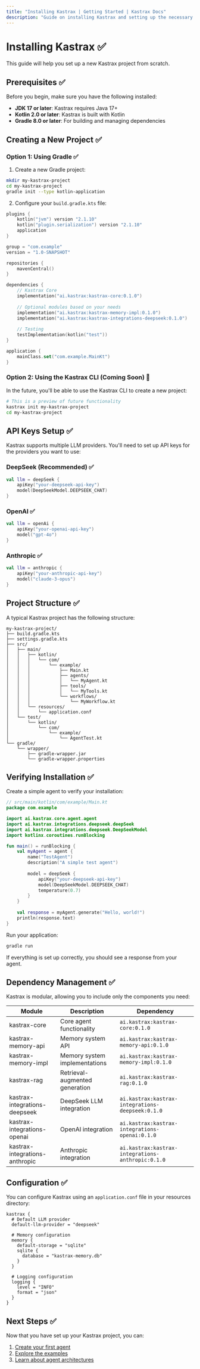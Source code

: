 ```yaml
---
title: "Installing Kastrax | Getting Started | Kastrax Docs"
description: "Guide on installing Kastrax and setting up the necessary prerequisites for your Kotlin project."
---
```


# Installing Kastrax ✅

This guide will help you set up a new Kastrax project from scratch.

## Prerequisites ✅

Before you begin, make sure you have the following installed:

- **JDK 17 or later**: Kastrax requires Java 17+
- **Kotlin 2.0 or later**: Kastrax is built with Kotlin
- **Gradle 8.0 or later**: For building and managing dependencies

## Creating a New Project ✅

### Option 1: Using Gradle ✅

1. Create a new Gradle project:

```bash
mkdir my-kastrax-project
cd my-kastrax-project
gradle init --type kotlin-application
```

2. Configure your `build.gradle.kts` file:

```kotlin
plugins {
    kotlin("jvm") version "2.1.10"
    kotlin("plugin.serialization") version "2.1.10"
    application
}

group = "com.example"
version = "1.0-SNAPSHOT"

repositories {
    mavenCentral()
}

dependencies {
    // Kastrax Core
    implementation("ai.kastrax:kastrax-core:0.1.0")
    
    // Optional modules based on your needs
    implementation("ai.kastrax:kastrax-memory-impl:0.1.0")
    implementation("ai.kastrax:kastrax-integrations-deepseek:0.1.0")
    
    // Testing
    testImplementation(kotlin("test"))
}

application {
    mainClass.set("com.example.MainKt")
}
```

### Option 2: Using the Kastrax CLI (Coming Soon) 🚧

In the future, you'll be able to use the Kastrax CLI to create a new project:

```bash
# This is a preview of future functionality
kastrax init my-kastrax-project
cd my-kastrax-project
```

## API Keys Setup ✅

Kastrax supports multiple LLM providers. You'll need to set up API keys for the providers you want to use:

### DeepSeek (Recommended) ✅

```kotlin
val llm = deepSeek {
    apiKey("your-deepseek-api-key")
    model(DeepSeekModel.DEEPSEEK_CHAT)
}
```

### OpenAI ✅

```kotlin
val llm = openAi {
    apiKey("your-openai-api-key")
    model("gpt-4o")
}
```

### Anthropic ✅

```kotlin
val llm = anthropic {
    apiKey("your-anthropic-api-key")
    model("claude-3-opus")
}
```

## Project Structure ✅

A typical Kastrax project has the following structure:

```
my-kastrax-project/
├── build.gradle.kts
├── settings.gradle.kts
├── src/
│   ├── main/
│   │   ├── kotlin/
│   │   │   └── com/
│   │   │       └── example/
│   │   │           ├── Main.kt
│   │   │           ├── agents/
│   │   │           │   └── MyAgent.kt
│   │   │           ├── tools/
│   │   │           │   └── MyTools.kt
│   │   │           └── workflows/
│   │   │               └── MyWorkflow.kt
│   │   └── resources/
│   │       └── application.conf
│   └── test/
│       └── kotlin/
│           └── com/
│               └── example/
│                   └── AgentTest.kt
└── gradle/
    └── wrapper/
        ├── gradle-wrapper.jar
        └── gradle-wrapper.properties
```

## Verifying Installation ✅

Create a simple agent to verify your installation:

```kotlin
// src/main/kotlin/com/example/Main.kt
package com.example

import ai.kastrax.core.agent.agent
import ai.kastrax.integrations.deepseek.deepSeek
import ai.kastrax.integrations.deepseek.DeepSeekModel
import kotlinx.coroutines.runBlocking

fun main() = runBlocking {
    val myAgent = agent {
        name("TestAgent")
        description("A simple test agent")
        
        model = deepSeek {
            apiKey("your-deepseek-api-key")
            model(DeepSeekModel.DEEPSEEK_CHAT)
            temperature(0.7)
        }
    }
    
    val response = myAgent.generate("Hello, world!")
    println(response.text)
}
```

Run your application:

```bash
gradle run
```

If everything is set up correctly, you should see a response from your agent.

## Dependency Management ✅

Kastrax is modular, allowing you to include only the components you need:

| Module | Description | Dependency |
|--------|-------------|------------|
| kastrax-core | Core agent functionality | `ai.kastrax:kastrax-core:0.1.0` |
| kastrax-memory-api | Memory system API | `ai.kastrax:kastrax-memory-api:0.1.0` |
| kastrax-memory-impl | Memory system implementations | `ai.kastrax:kastrax-memory-impl:0.1.0` |
| kastrax-rag | Retrieval-augmented generation | `ai.kastrax:kastrax-rag:0.1.0` |
| kastrax-integrations-deepseek | DeepSeek LLM integration | `ai.kastrax:kastrax-integrations-deepseek:0.1.0` |
| kastrax-integrations-openai | OpenAI integration | `ai.kastrax:kastrax-integrations-openai:0.1.0` |
| kastrax-integrations-anthropic | Anthropic integration | `ai.kastrax:kastrax-integrations-anthropic:0.1.0` |

## Configuration ✅

You can configure Kastrax using an `application.conf` file in your resources directory:

```hocon
kastrax {
  # Default LLM provider
  default-llm-provider = "deepseek"
  
  # Memory configuration
  memory {
    default-storage = "sqlite"
    sqlite {
      database = "kastrax-memory.db"
    }
  }
  
  # Logging configuration
  logging {
    level = "INFO"
    format = "json"
  }
}
```

## Next Steps ✅

Now that you have set up your Kastrax project, you can:

1. [Create your first agent](./first-agent.mdx)
2. [Explore the examples](./examples.mdx)
3. [Learn about agent architectures](../agents/architectures.mdx)
